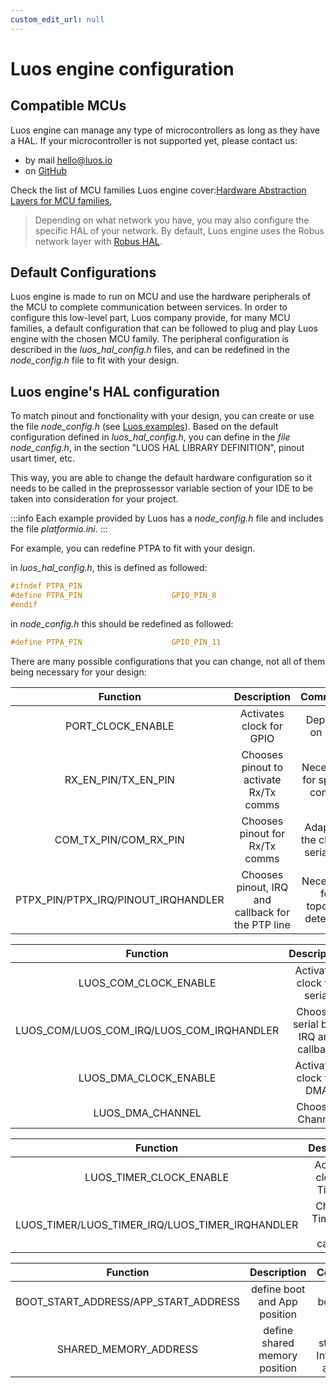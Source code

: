 ```yaml
---
custom_edit_url: null
---
```



# Luos engine configuration

## Compatible MCUs

Luos engine can manage any type of microcontrollers as long as they have a HAL. If your microcontroller is not supported yet, please contact us:

- by mail <a href="mailto:hello@luos.io">hello&#x40;luos.io</a>
- on <a href="https://github.com/Luos-io/luos_engine/issues/new?assignees=nicolas-rabault&labels=porting&template=porting-request.md&title=%5BMCU+PORTING%5D+" target="_blank">GitHub</a>

Check the list of MCU families Luos engine cover:<a href="https://github.com/Luos-io/luos_engine/tree/main/engine/HAL" target="_blank">Hardware Abstraction Layers for MCU families</a>,

> Depending on what network you have, you may also configure the specific HAL of your network. By default, Luos engine uses the Robus network layer with <a href="https://github.com/Luos-io/luos_engine/tree/main/Network/Robus/HAL" target="_blank">Robus HAL</a>.

## Default Configurations

Luos engine is made to run on MCU and use the hardware peripherals of the MCU to complete communication between services. In order to configure this low-level part, Luos company provide, for many MCU families, a default configuration that can be followed to plug and play Luos engine with the chosen MCU family. The peripheral configuration is described in the _luos_hal_config.h_ files, and can be redefined in the _node_config.h_ file to fit with your design.

## Luos engine's HAL configuration

To match pinout and fonctionality with your design, you can create or use the file _node_config.h_ (see [Luos examples](https://github.com/Luos-io/luos_engine/tree/main/Examples)).
Based on the default configuration defined in _luos_hal_config.h_, you can define in the _file node_config.h_, in the section "LUOS HAL LIBRARY DEFINITION", pinout usart timer, etc.

This way, you are able to change the default hardware configuration so it needs to be called in the preprossessor variable section of your IDE to be taken into consideration for your project.

:::info 
Each example provided by Luos has a _node_config.h_ file and includes the file _platformio.ini_.
:::

For example, you can redefine PTPA to fit with your design.

in _luos_hal_config.h_, this is defined as followed:

```c
#ifndef PTPA_PIN
#define PTPA_PIN                    GPIO_PIN_8
#endif
```

in _node_config.h_ this should be redefined as followed:

```c
#define PTPA_PIN                    GPIO_PIN_11
```

There are many possible configurations that you can change, not all of them being necessary for your design:

<Tabs>
    <TabItem value="Pinout" label="Pinout">

|              Function               |                    Description                    |             Comments             |
| :---------------------------------: | :-----------------------------------------------: | :------------------------------: |
|          PORT_CLOCK_ENABLE          |             Activates clock for GPIO              |         Depends on port          |
|         RX_EN_PIN/TX_EN_PIN         |      Chooses pinout to activate Rx/Tx comms       |   Necessary for special comms    |
|        COM_TX_PIN/COM_RX_PIN        |          Chooses pinout for Rx/Tx comms           | Adapts to the chosen serial bus  |
| PTPX_PIN/PTPX_IRQ/PINOUT_IRQHANDLER | Chooses pinout, IRQ and callback for the PTP line | Necessary for topology detection |

</TabItem>
<TabItem value="Communication" label="Communication">

|                 Function                  |             Description              |            Comments             |
| :---------------------------------------: | :----------------------------------: | :-----------------------------: |
|           LUOS_COM_CLOCK_ENABLE           |      Activates clock for serial      |      Depends on serial bus      |
| LUOS_COM/LUOS_COM_IRQ/LUOS_COM_IRQHANDLER | Chooses serial bus, IRQ and callback | Adapts to the serial bus chosen |
|           LUOS_DMA_CLOCK_ENABLE           |       Activates clock for DMA        |      Necessary for for Tx       |
|             LUOS_DMA_CHANNEL              |           Chooses Channel            |             Send Tx             |

</TabItem>
<TabItem value="Timer" label="Timer">

|                    Function                     |           Description           |       Comments        |
| :---------------------------------------------: | :-----------------------------: | :-------------------: |
|             LUOS_TIMER_CLOCK_ENABLE             |   Activates clock for Timeout   | Necessary for Timeout |
| LUOS_TIMER/LUOS_TIMER_IRQ/LUOS_TIMER_IRQHANDLER | Chooses Timer, IRQ and callback | Necessary for Timeout |

</TabItem>
<TabItem value="Flash" label="Flash">

|               Function               |           Description            |             Comments                   |
| :----------------------------------: | :------------------------------: | :------------------------------------: |
| BOOT_START_ADDRESS/APP_START_ADDRESS |   define boot and App position   |           See bootloader section       |
|         SHARED_MEMORY_ADDRESS        |   define shared memory position  | Use to store Luos Information and alias|

</TabItem>

</Tabs>
